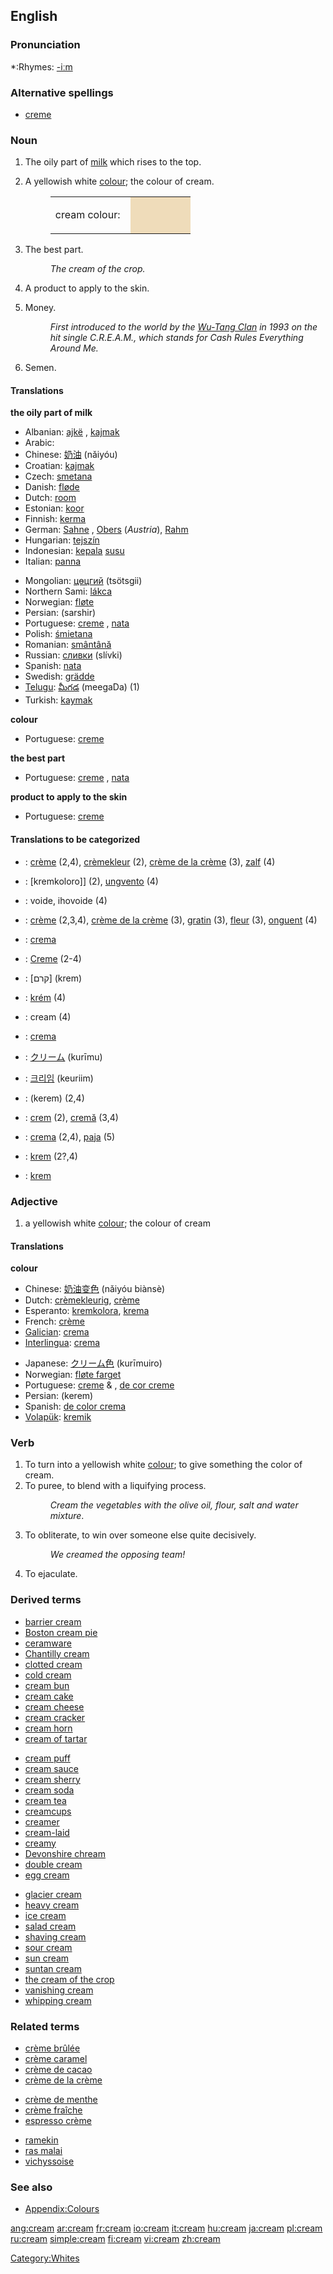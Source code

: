 {{wikipedia}}
==English==

===Pronunciation===
*:Rhymes: [[Rhymes:English:-iːm|-iːm]]

===Alternative spellings===
*[[creme]]

===Noun===
{{en-noun}}

# The oily part of [[milk]] which rises to the top.
# {{color}} A yellowish white [[colour]]; the colour of cream.
#:<table><tr><td>cream colour: &nbsp;</td><td bgcolor="#EFDCBA" width="80">&nbsp; </td></tr></table>
# The best part.
#: ''The cream of the crop.''
# A product to apply to the skin.
# {{slang}} Money.
#: ''First introduced to the world by the [[Wu-Tang Clan]] in 1993 on the hit single C.R.E.A.M., which stands for Cash Rules Everything Around Me.''
# {{vulgar}} Semen.

====Translations====

'''the oily part of milk'''
{{top}}
*Albanian: [[ajkë]] {{f}}, [[kajmak]] {{m}}
*Arabic: {{ARchar|[[قشطة]]}} {{Unicode|(qíšʈa)}} {{f}}
*Chinese: [[奶油]] (nǎiyóu)
*Croatian: [[kajmak]] {{m}}
*Czech: [[smetana]] {{f}}
*Danish: [[fløde]]
*Dutch: [[room#Dutch|room]] {{m}}
*Estonian: [[koor]]
*Finnish: [[kerma]]
*German: [[Sahne]] {{f}}, [[Obers]] (''Austria''), [[Rahm]] {{m}}
*Hungarian: [[tej]][[szín]]
*Indonesian: [[kepala]] [[susu]]
*Italian: [[panna]] {{f}}
{{mid}}
*Mongolian: [[цөцгий]] (tsötsgii)
*Northern Sami: [[lákca]]
*Norwegian: [[fløte]]
*Persian: {{FAchar|[[سرشیر]]}} (sarshir)
*Portuguese: [[creme]] {{m}}, [[nata]] {{f}}
*Polish: [[śmietana]] {{f}}
*Romanian: [[smântână]] {{f}}
*Russian: [[сливки]] (slívki) {{f}} {{p}}
*Spanish: [[nata]] {{f}}
*Swedish: [[grädde]]
*[[Telugu]]: [[మీగడ]] (meegaDa) (1)
*Turkish: [[kaymak]]
{{bottom}}

'''colour'''
{{top}}
*Portuguese: [[creme]] {{m}}
{{mid}}
{{bottom}}

'''the best part'''
{{top}}
*Portuguese: [[creme]] {{m}}, [[nata]] {{f}}
{{mid}}
{{bottom}}

'''product to apply to the skin'''
{{top}}
*Portuguese: [[creme]] {{m}}
{{mid}}
{{bottom}}


====Translations to be categorized====
{{checktrans}}

*{{ttbc|Dutch}}: [[crème]] {{n}} (2,4), [[crèmekleur]] {{f}} (2), [[crème de la crème]] (3), [[zalf]] (4)
*{{ttbc|Esperanto}}: [kremkoloro]] (2), [[ungvento]] (4)
*{{ttbc|Finnish}}: voide, ihovoide (4)
*{{ttbc|French}}: [[crème]] {{f}} (2,3,4), [[crème de la crème]] (3), [[gratin]] (3), [[fleur]] (3), [[onguent]] (4)
*{{ttbc|Galician}}: [[crema]]
*{{ttbc|German}}: [[Creme]] (2-4)
*{{ttbc|Hebrew}}: [קרם] (krem)
*{{ttbc|Hungarian}}: [[krém]] (4)
*{{ttbc|Indonesian}}: cream (4)
*{{ttbc|Interlingua}}: [[crema]]
*{{ttbc|Japanese}}: [[クリーム]] (kurīmu)
*{{ttbc|Korean}}: [[크리임]] (keuriim)
*{{ttbc|Persian}}: {{FAchar|[[کرم]]}} (kerem) (2,4)
*{{ttbc|Romanian}}: [[crem]] (2), [[cremă]] (3,4)
*{{ttbc|Spanish}}: [[crema]] {{f}} (2,4), [[paja]] {{f}} (5)
*{{ttbc|Turkish}}: [[krem]] (2?,4)
*{{ttbc|Volapük}}: [[krem]]

===Adjective===
{{en-adj|cream|ier}}

# {{colour}} a yellowish white [[colour]]; the colour of cream

====Translations====
'''colour'''
{{top}}
*Chinese: [[奶油变色]] (nǎiyóu biànsè)
*Dutch: [[crèmekleurig]], [[crème]]
*Esperanto: [[kremkolora]], [[krema]]
*French: [[crème]]
*[[Galician]]: [[crema]]
*[[Interlingua]]: [[crema]]
{{mid}}
*Japanese: [[クリーム色]] (kurīmuiro)
*Norwegian: [[fløte farget]]
*Portuguese: [[creme]] {{m}} & {{f}}, [[de cor creme]]
*Persian: {{FAchar|[[کرم]]}} (kerem)
*Spanish: [[de color crema]]
*[[Volapük]]: [[kremik]]
{{bottom}}

===Verb===
{{en-verb}}

# To turn into a yellowish white [[colour]]; to give something the color of cream.
# To puree, to blend with a liquifying process.
#: ''Cream the vegetables with the olive oil, flour, salt and water mixture''.
# {{slang}} To obliterate, to win over someone else quite decisively.
#: ''We creamed the opposing team!''
# {{vulgar}} To ejaculate.

===Derived terms===
{{top3}}
*[[barrier cream]]
*[[Boston cream pie]]
*[[ceramware]]
*[[Chantilly cream]]
*[[clotted cream]]
*[[cold cream]]
*[[cream bun]]
*[[cream cake]]
*[[cream cheese]]
*[[cream cracker]]
*[[cream horn]]
*[[cream of tartar]]
{{mid3}}
*[[cream puff]]
*[[cream sauce]]
*[[cream sherry]]
*[[cream soda]]
*[[cream tea]]
*[[creamcups]]
*[[creamer]]
*[[cream-laid]]
*[[creamy]]
*[[Devonshire chream]]
*[[double cream]]
*[[egg cream]]
{{mid3}}
*[[glacier cream]]
*[[heavy cream]]
*[[ice cream]]
*[[salad cream]]
*[[shaving cream]]
*[[sour cream]]
*[[sun cream]]
*[[suntan cream]]
*[[the cream of the crop]]
*[[vanishing cream]]
*[[whipping cream]]
{{bottom}}

===Related terms===
{{top3}}
*[[crème brûlée]]
*[[crème caramel]]
*[[crème de cacao]]
*[[crème de la crème]]
{{mid3}}
*[[crème de menthe]]
*[[crème fraîche]]
*[[espresso crème]]
{{mid3}}
*[[ramekin]]
*[[ras malai]]
*[[vichyssoise]]
{{bottom}}

===See also===
*[[Wiktionary_Appendix:Colours|Appendix:Colours]]

[[Category:Whites]]

[[ang:cream]]
[[ar:cream]]
[[fr:cream]]
[[io:cream]]
[[it:cream]]
[[hu:cream]]
[[ja:cream]]
[[pl:cream]]
[[ru:cream]]
[[simple:cream]]
[[fi:cream]]
[[vi:cream]]
[[zh:cream]]
